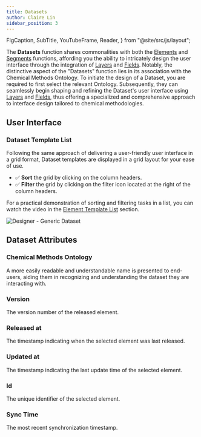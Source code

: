 ```yaml
---
title: Datasets
author: Claire Lin
sidebar_position: 3
---
```


  FigCaption,
  SubTitle,
  YouTubeFrame,
  Reader,
} from "@site/src/js/layout";

<SubTitle text="Shares commonalities with both the Elements and Segments functions and is associated with the Chemical Methods Ontology." />
<Reader text="Designer" />

The **Datasets** function shares commonalities with both the [Elements](elements/) and [Segments](segments/) functions, affording you the ability to intricately design the user interface through the integration of [Layers](components/layers/) and [Fields](components/fields/). Notably, the distinctive aspect of the "Datasets" function lies in its association with the Chemical Methods Ontology. To initiate the design of a Dataset, you are required to first select the relevant Ontology. Subsequently, they can seamlessly begin shaping and refining the Dataset's user interface using [Layers](components/layers/) and [Fields](components/fields/), thus offering a specialized and comprehensive approach to interface design tailored to chemical methodologies.

## User Interface

### Dataset Template List

Following the same approach of delivering a user-friendly user interface in a grid format, Dataset templates are displayed in a grid layout for your ease of use.

- :white_check_mark: **Sort** the grid by clicking on the column headers.
- :white_check_mark: **Filter** the grid by clicking on the filter icon <FontAwesomeIcon icon={faList} size="lg"/> located at the right of the column headers.

For a practical demonstration of sorting and filtering tasks in a list, you can watch the video in the [Element Template List](../designer/elements#element-template-list) section.

![Designer - Generic Dataset](/img/labimotion/designer-generic-dataset.png)

## Dataset Attributes

### Chemical Methods Ontology

A more easily readable and understandable name is presented to end-users, aiding them in recognizing and understanding the dataset they are interacting with.

### Version

The version number of the released element.

### Released at

The timestamp indicating when the selected element was last released.

### Updated at

The timestamp indicating the last update time of the selected element.

### Id

The unique identifier of the selected element.

### Sync Time

The most recent synchronization timestamp.

